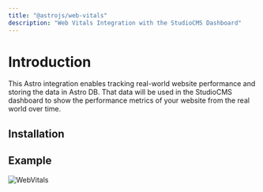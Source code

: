 ```yaml
---
title: "@astrojs/web-vitals"
description: "Web Vitals Integration with the StudioCMS Dashboard"
---
```



# Introduction

This Astro integration enables tracking real-world website performance and storing the data in Astro DB. That data will be used in the StudioCMS dashboard to show the performance metrics of your website from the real world over time.

## Installation

<PackageManagers type="exec" pkg="astro" args="add @astrojs/web-vitals" />

## Example

![WebVitals](/src/assets/WebVitalsIntegration.png)